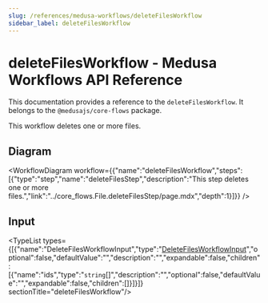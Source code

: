 ```yaml
---
slug: /references/medusa-workflows/deleteFilesWorkflow
sidebar_label: deleteFilesWorkflow
---
```



# deleteFilesWorkflow - Medusa Workflows API Reference

This documentation provides a reference to the `deleteFilesWorkflow`. It belongs to the `@medusajs/core-flows` package.

This workflow deletes one or more files.

## Diagram

<WorkflowDiagram workflow={{"name":"deleteFilesWorkflow","steps":[{"type":"step","name":"deleteFilesStep","description":"This step deletes one or more files.","link":"../core_flows.File.deleteFilesStep/page.mdx","depth":1}]}} />

## Input

<TypeList types={[{"name":"DeleteFilesWorkflowInput","type":"[DeleteFilesWorkflowInput](../../../types/core_flows.DeleteFilesWorkflowInput/page.mdx)","optional":false,"defaultValue":"","description":"","expandable":false,"children":[{"name":"ids","type":"`string`[]","description":"","optional":false,"defaultValue":"","expandable":false,"children":[]}]}]}  sectionTitle="deleteFilesWorkflow"/>
